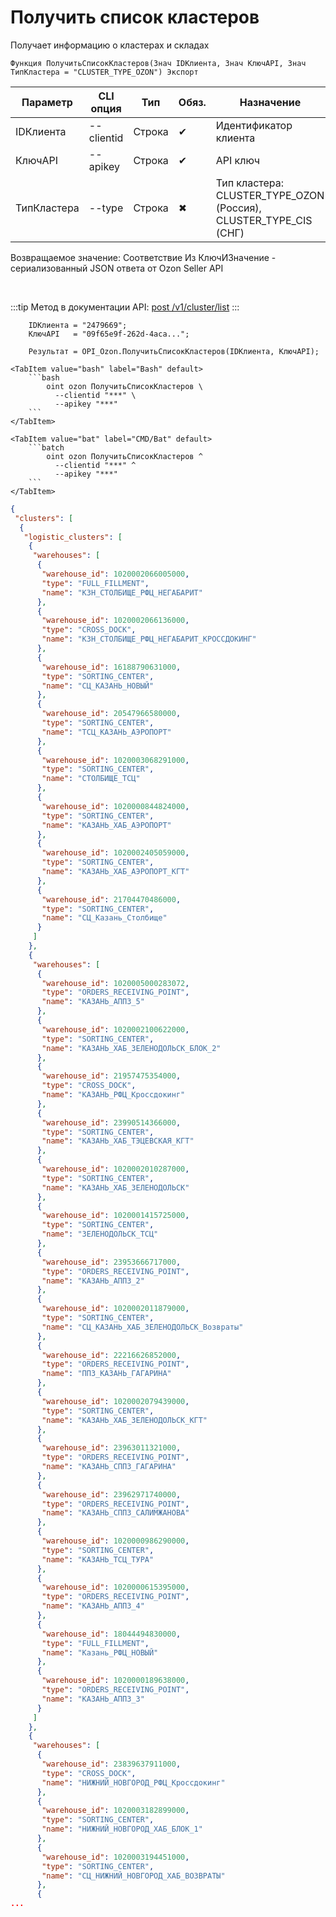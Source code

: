﻿---
sidebar_position: 1
description: Получить список кластеров и другие функции для работы с Ozon в Открытом пакете интеграций - бесплатной open-source библиотеке интеграций для 1С:Предприятие 8, OneScript и CLI
keywords: [1C, 1С, 1С:Предприятие, 1С:Предприятие 8.3, API, Интеграция, Сервисы, Обмен, OneScript, CLI, Ozon]
---


# Получить список кластеров
 Получает информацию о кластерах и складах



`Функция ПолучитьСписокКластеров(Знач IDКлиента, Знач КлючAPI, Знач ТипКластера = "CLUSTER_TYPE_OZON") Экспорт`

  | Параметр | CLI опция | Тип | Обяз. | Назначение |
  |-|-|-|-|-|
  | IDКлиента | --clientid | Строка | &#x2714; | Идентификатор клиента |
  | КлючAPI | --apikey | Строка | &#x2714; | API ключ |
  | ТипКластера | --type | Строка | &#x2716; | Тип кластера: CLUSTER_TYPE_OZON (Россия), CLUSTER_TYPE_CIS (СНГ) |

  
  Возвращаемое значение:   Соответствие Из КлючИЗначение - сериализованный JSON ответа от Ozon Seller API

<br/>

:::tip
Метод в документации API: [post /v1/cluster/list](https://docs.ozon.ru/api/seller/#operation/SupplyDraftAPI_DraftClusterList)
:::
<br/>


```bsl title="Пример использования для 1С:Предприятие/OneScript"
    IDКлиента = "2479669";
    КлючAPI   = "09f65e9f-262d-4aca...";

    Результат = OPI_Ozon.ПолучитьСписокКластеров(IDКлиента, КлючAPI);
```
    

 <Tabs>
  
    <TabItem value="bash" label="Bash" default>
        ```bash
            oint ozon ПолучитьСписокКластеров \
              --clientid "***" \
              --apikey "***"
        ```
    </TabItem>
  
    <TabItem value="bat" label="CMD/Bat" default>
        ```batch
            oint ozon ПолучитьСписокКластеров ^
              --clientid "***" ^
              --apikey "***"
        ```
    </TabItem>
</Tabs>


```json title="Результат"
{
 "clusters": [
  {
   "logistic_clusters": [
    {
     "warehouses": [
      {
       "warehouse_id": 1020002066005000,
       "type": "FULL_FILLMENT",
       "name": "КЗН_СТОЛБИЩЕ_РФЦ_НЕГАБАРИТ"
      },
      {
       "warehouse_id": 1020002066136000,
       "type": "CROSS_DOCK",
       "name": "КЗН_СТОЛБИЩЕ_РФЦ_НЕГАБАРИТ_КРОССДОКИНГ"
      },
      {
       "warehouse_id": 16188790631000,
       "type": "SORTING_CENTER",
       "name": "СЦ_КАЗАНЬ_НОВЫЙ"
      },
      {
       "warehouse_id": 20547966580000,
       "type": "SORTING_CENTER",
       "name": "ТСЦ_КАЗАНЬ_АЭРОПОРТ"
      },
      {
       "warehouse_id": 1020003068291000,
       "type": "SORTING_CENTER",
       "name": "СТОЛБИЩЕ_ТСЦ"
      },
      {
       "warehouse_id": 1020000844824000,
       "type": "SORTING_CENTER",
       "name": "КАЗАНЬ_ХАБ_АЭРОПОРТ"
      },
      {
       "warehouse_id": 1020002405059000,
       "type": "SORTING_CENTER",
       "name": "КАЗАНЬ_ХАБ_АЭРОПОРТ_КГТ"
      },
      {
       "warehouse_id": 21704470486000,
       "type": "SORTING_CENTER",
       "name": "СЦ_Казань_Столбище"
      }
     ]
    },
    {
     "warehouses": [
      {
       "warehouse_id": 1020005000283072,
       "type": "ORDERS_RECEIVING_POINT",
       "name": "КАЗАНЬ_АППЗ_5"
      },
      {
       "warehouse_id": 1020002100622000,
       "type": "SORTING_CENTER",
       "name": "КАЗАНЬ_ХАБ_ЗЕЛЕНОДОЛЬСК_БЛОК_2"
      },
      {
       "warehouse_id": 21957475354000,
       "type": "CROSS_DOCK",
       "name": "КАЗАНЬ_РФЦ_Кроссдокинг"
      },
      {
       "warehouse_id": 23990514366000,
       "type": "SORTING_CENTER",
       "name": "КАЗАНЬ_ХАБ_ТЭЦЕВСКАЯ_КГТ"
      },
      {
       "warehouse_id": 1020002010287000,
       "type": "SORTING_CENTER",
       "name": "КАЗАНЬ_ХАБ_ЗЕЛЕНОДОЛЬСК"
      },
      {
       "warehouse_id": 1020001415725000,
       "type": "SORTING_CENTER",
       "name": "ЗЕЛЕНОДОЛЬСК_ТСЦ"
      },
      {
       "warehouse_id": 23953666717000,
       "type": "ORDERS_RECEIVING_POINT",
       "name": "КАЗАНЬ_АППЗ_2"
      },
      {
       "warehouse_id": 1020002011879000,
       "type": "SORTING_CENTER",
       "name": "СЦ_КАЗАНЬ_ХАБ_ЗЕЛЕНОДОЛЬСК_Возвраты"
      },
      {
       "warehouse_id": 22216626852000,
       "type": "ORDERS_RECEIVING_POINT",
       "name": "ППЗ_КАЗАНЬ_ГАГАРИНА"
      },
      {
       "warehouse_id": 1020002079439000,
       "type": "SORTING_CENTER",
       "name": "КАЗАНЬ_ХАБ_ЗЕЛЕНОДОЛЬСК_КГТ"
      },
      {
       "warehouse_id": 23963011321000,
       "type": "ORDERS_RECEIVING_POINT",
       "name": "КАЗАНЬ_СППЗ_ГАГАРИНА"
      },
      {
       "warehouse_id": 23962971740000,
       "type": "ORDERS_RECEIVING_POINT",
       "name": "КАЗАНЬ_СППЗ_САЛИМЖАНОВА"
      },
      {
       "warehouse_id": 1020000986290000,
       "type": "SORTING_CENTER",
       "name": "КАЗАНЬ_ТСЦ_ТУРА"
      },
      {
       "warehouse_id": 1020000615395000,
       "type": "ORDERS_RECEIVING_POINT",
       "name": "КАЗАНЬ_АППЗ_4"
      },
      {
       "warehouse_id": 18044494830000,
       "type": "FULL_FILLMENT",
       "name": "Казань_РФЦ_НОВЫЙ"
      },
      {
       "warehouse_id": 1020000189638000,
       "type": "ORDERS_RECEIVING_POINT",
       "name": "КАЗАНЬ_АППЗ_3"
      }
     ]
    },
    {
     "warehouses": [
      {
       "warehouse_id": 23839637911000,
       "type": "CROSS_DOCK",
       "name": "НИЖНИЙ_НОВГОРОД_РФЦ_Кроссдокинг"
      },
      {
       "warehouse_id": 1020003182899000,
       "type": "SORTING_CENTER",
       "name": "НИЖНИЙ_НОВГОРОД_ХАБ_БЛОК_1"
      },
      {
       "warehouse_id": 1020003194451000,
       "type": "SORTING_CENTER",
       "name": "СЦ_НИЖНИЙ_НОВГОРОД_ХАБ_ВОЗВРАТЫ"
      },
      {
...
```
